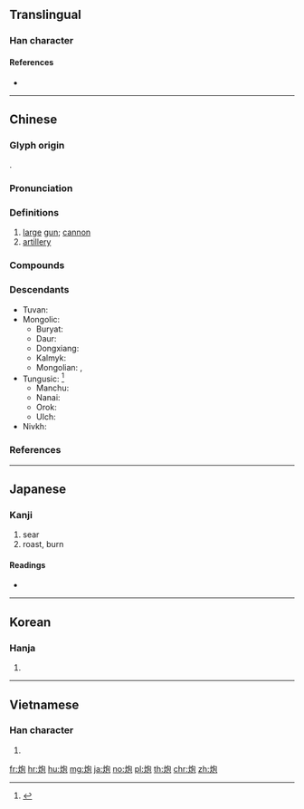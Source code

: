 {{character info/new}}
{{also|砲}}
==Translingual==

===Han character===
{{Han char|rn=86|rad=火|as=05|sn=9|four=97812|canj=FPRU|ids=⿰火包}}

====References====
* {{Han ref|kx=0668.250|dkj=18954|dj=1078.010|hdz=32196.120|uh=70AE|ud=28846|bh=ACB6|bd=44214}}

----

==Chinese==
{{zh-forms|t2=砲}}

===Glyph origin===
{{Han etyl}}
{{Han compound|火|包|ls=psc|c1=s|c2=p}}.

===Pronunciation===
{{zh-pron
|m=pào,páo,bāo
|ma=y
|c=paau3,paau4,baau1,baau3
|h=pfs=
|md=
|mn=phàu/qz,xm,zz:phâu
|w=
|mc=y
|oc=y
|cat=n
}}
{{zh-attn-split}}

===Definitions===
{{zh-hanzi}}

# [[large]] [[gun]]; [[cannon]]
# [[artillery]]

===Compounds===
{{zh-der|加農炮|依法炮製|大炮|快炮|信炮|平射炮|一炮而紅|小鋼炮|如法炮製|反坦克炮|亂放炮|吹大炮|午炮|啞炮|炮燥|打炮戲|烹炮|窩裡發炮|炮煉|攻炮城|炮位|曲射炮|炮格|炮製|炮龍烹鳳|打頭炮|放響炮|炮竹紅|榴彈炮|炮眼|炮兵學校|打隔山炮|炮彈|摔炮|禮炮|榴炮|打炮|炮臺|放空炮|窩裡炮|步兵炮|盒子炮|沖天炮|炮銃|炮車|炮目線|炮壘|炮火連天|炮兵|當頭炮|炮操|機關炮|烹龍炮鳳|炮銅|炮轟|炮身|炮衣|炮艦|炮艇|炮羊肚|炮竹|炮烙之刑|炮烙|炮灰|炮火|炮打燈兒|炮子兒|炮塔|炮口|炮仗|火炮|火箭炮|炮手|炮鳳烹龍|炮擊|炮樓|排炮|炮門|放冷炮|炮筒子|放鞭炮|放花炮|放炮|炮鳳煮龍|炮戰|車大炮|鳴炮|迫擊炮|糖衣炮彈|艦炮|船堅炮利|重炮手|第一炮|起身炮|鞭炮|連珠炮|馬後炮|花炮|風雷火炮|高射炮|鹽水蜂炮|開炮|霹靂炮|開頭炮|金門炮戰|重炮|軌道炮|蜂炮}}

===Descendants===
* Tuvan: {{l|tyv|боо}}
* Mongolic:
** Buryat: {{l|bua|буу}}
** Daur: {{l|dta|pau}}
** Dongxiang: {{l|sce|pao}}
** Kalmyk: {{l|xal|бу}}
** Mongolian: {{l|mn|ᠪᠤᠤ}}, {{l|mn|буу}}
* Tungusic: <ref>{{R:tuw:TMC|vol=2|page=35-36}} </ref>
** Manchu: {{l|mnc|ᡦᠣᠣ}}
** Nanai: {{l|gld|пао}}
** Orok: {{l|oaa|пау}}
** Ulch: {{l|ulc|пау}}
* Nivkh: {{l|niv|пʼау}}

===References===
<references/>

----

==Japanese==

===Kanji===
{{ja-kanji|grade=|rs=火05}}

# sear
# roast, burn

====Readings====
* {{ja-readings|on=[[ほう]] (hō)|kun=[[あぶる]] (aburu)}}

----

==Korean==

===Hanja===
{{ko-hanja|hangeul=포|eumhun=|rv=po|mr=p'o|y=pho}}

# {{defn|lang=ko|sort=火05}}

----

==Vietnamese==

===Han character===
{{vi-hantu|[[pháo]], [[than]], [[bác]], [[bào]]|rs=火05}}

# {{defn|lang=vi|sort=火05}}

[[fr:炮]]
[[hr:炮]]
[[hu:炮]]
[[mg:炮]]
[[ja:炮]]
[[no:炮]]
[[pl:炮]]
[[th:炮]]
[[chr:炮]]
[[zh:炮]]